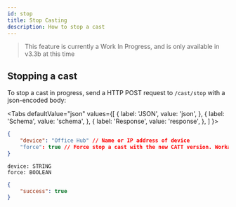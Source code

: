 ```yaml
---
id: stop
title: Stop Casting
description: How to stop a cast
---
```



> This feature is currently a Work In Progress, and is only available in v3.3b at this time

## Stopping a cast

To stop a cast in progress, send a HTTP POST request to `/cast/stop` with a json-encoded body:

<Tabs
  defaultValue="json"
  values={[
    { label: 'JSON', value: 'json', },
    { label: 'Schema', value: 'schema', },
    { label: 'Response', value: 'response', },
  ]
}>
<TabItem value="json">

```json
{
	"device": "Office Hub" // Name or IP address of device
	"force": true // Force stop a cast with the new CATT version. Workaround if locally casted files get stuck with an open cast session
}
```

</TabItem>
<TabItem value="schema">

```
device: STRING
force: BOOLEAN
```

</TabItem>
<TabItem value="response">

```json
{
    "success": true
}
```

</TabItem>
</Tabs>



